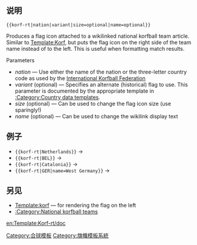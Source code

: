 {{documentation subpage}}
==说明==
<tt><nowiki>{{korf-rt|nation|variant|size=optional|name=optional}}</nowiki></tt>

Produces a flag icon attached to a wikilinked national korfball team article. Similar to [[Template:Korf]], but puts the flag icon on the right side of the team name instead of to the left. This is useful when formatting match results.

;Parameters
*''nation'' — Use either the name of the nation or the three-letter country code as used by the [[International Korfball Federation]]
*''variant'' (optional) — Specifies an alternate (historical) flag to use.  This parameter is documented by the appropriate template in [[:Category:Country data templates]].
*''size'' (optional) — Can be used to change the flag icon size (use sparingly!)
*''name'' (optional) — Can be used to change the wikilink display text

==例子==
*<tt><nowiki>{{korf-rt|Netherlands}}</nowiki></tt> → {{korf-rt|Netherlands}}
*<tt><nowiki>{{korf-rt|BEL}}</nowiki></tt> → {{korf-rt|BEL}}
*<tt><nowiki>{{korf-rt|Catalonia}}</nowiki></tt> → {{korf-rt|Catalonia}}
*<tt><nowiki>{{korf-rt|GER|name=West Germany}}</nowiki></tt> → {{korf-rt|GER|name=West Germany}}

==另见==
*[[Template:korf]] — for rendering the flag on the left
*[[:Category:National korfball teams]]

<includeonly>
[[Category:合球模板]]
[[Category:旗幟模板系統]]
[[en:Template:Korf-rt/doc]]
</includeonly>